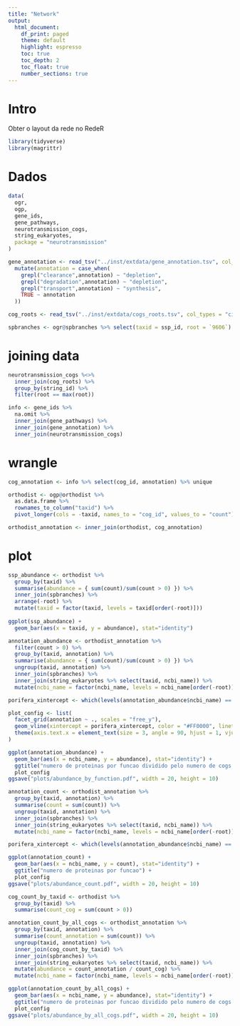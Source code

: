 ```yaml
---
title: "Network"
output:
  html_document:
    df_print: paged
    theme: default
    highlight: espresso
    toc: true
    toc_depth: 2
    toc_float: true
    number_sections: true
---
```

# Intro
Obter o layout da rede no RedeR
```r
library(tidyverse)
library(magrittr)
```

# Dados
```r
data(
  ogr,
  ogp,
  gene_ids,
  gene_pathways,
  neurotransmission_cogs,
  string_eukaryotes,
  package = "neurotransmission"
)

gene_annotation <- read_tsv("../inst/extdata/gene_annotation.tsv", col_types = "cc") %>%
  mutate(annotation = case_when(
    grepl("clearance",annotation) ~ "depletion",
    grepl("degradation",annotation) ~ "depletion",
    grepl("transport",annotation) ~ "synthesis",
    TRUE ~ annotation
  ))

cog_roots <- read_tsv("../inst/extdata/cogs_roots.tsv", col_types = "ci")

spbranches <- ogr@spbranches %>% select(taxid = ssp_id, root = `9606`)
```

# joining data
```r
neurotransmission_cogs %<>%
  inner_join(cog_roots) %>%
  group_by(string_id) %>%
  filter(root == max(root))

info <- gene_ids %>%
  na.omit %>%
  inner_join(gene_pathways) %>%
  inner_join(gene_annotation) %>%
  inner_join(neurotransmission_cogs)
```

# wrangle
```r
cog_annotation <- info %>% select(cog_id, annotation) %>% unique

orthodist <- ogp@orthodist %>%
  as.data.frame %>%
  rownames_to_column("taxid") %>%
  pivot_longer(cols = -taxid, names_to = "cog_id", values_to = "count")

orthodist_annotation <- inner_join(orthodist, cog_annotation)
```

# plot
```r
ssp_abundance <- orthodist %>%
  group_by(taxid) %>%
  summarise(abundance = { sum(count)/sum(count > 0) }) %>%
  inner_join(spbranches) %>%
  arrange(-root) %>%
  mutate(taxid = factor(taxid, levels = taxid[order(-root)]))
  
ggplot(ssp_abundance) +
  geom_bar(aes(x = taxid, y = abundance), stat="identity")
```


```r
annotation_abundance <- orthodist_annotation %>%
  filter(count > 0) %>%
  group_by(taxid, annotation) %>%
  summarise(abundance = { sum(count)/sum(count > 0) }) %>%
  ungroup(taxid, annotation) %>%
  inner_join(spbranches) %>%
  inner_join(string_eukaryotes %>% select(taxid, ncbi_name)) %>%
  mutate(ncbi_name = factor(ncbi_name, levels = ncbi_name[order(-root)] %>% unique))

porifera_xintercept <- which(levels(annotation_abundance$ncbi_name) == "Amphimedon queenslandica")

plot_config <- list(
  facet_grid(annotation ~ ., scales = "free_y"),
  geom_vline(xintercept = porifera_xintercept, color = "#FF0000", linetype = "11", size = 0.25),
  theme(axis.text.x = element_text(size = 3, angle = 90, hjust = 1, vjust = 0))
)

ggplot(annotation_abundance) +
  geom_bar(aes(x = ncbi_name, y = abundance), stat="identity") +
  ggtitle("numero de proteinas por funcao dividido pelo numero de cogs da funcao") +
  plot_config
ggsave("plots/abundance_by_function.pdf", width = 20, height = 10)
```


```r
annotation_count <- orthodist_annotation %>%
  group_by(taxid, annotation) %>%
  summarise(count = sum(count)) %>%
  ungroup(taxid, annotation) %>%
  inner_join(spbranches) %>%
  inner_join(string_eukaryotes %>% select(taxid, ncbi_name)) %>%
  mutate(ncbi_name = factor(ncbi_name, levels = ncbi_name[order(-root)] %>% unique))

porifera_xintercept <- which(levels(annotation_abundance$ncbi_name) == "Amphimedon queenslandica")

ggplot(annotation_count) +
  geom_bar(aes(x = ncbi_name, y = count), stat="identity") +
  ggtitle("numero de proteinas por funcao") +
  plot_config
ggsave("plots/abundance_count.pdf", width = 20, height = 10)
```


```r
cog_count_by_taxid <- orthodist %>%
  group_by(taxid) %>%
  summarise(count_cog = sum(count > 0))

annotation_count_by_all_cogs <- orthodist_annotation %>%
  group_by(taxid, annotation) %>%
  summarise(count_annotation = sum(count)) %>%
  ungroup(taxid, annotation) %>%
  inner_join(cog_count_by_taxid) %>%
  inner_join(spbranches) %>%
  inner_join(string_eukaryotes %>% select(taxid, ncbi_name)) %>%
  mutate(abundance = count_annotation / count_cog) %>%
  mutate(ncbi_name = factor(ncbi_name, levels = ncbi_name[order(-root)] %>% unique))

ggplot(annotation_count_by_all_cogs) +
  geom_bar(aes(x = ncbi_name, y = abundance), stat="identity") +
  ggtitle("numero de proteinas por funcao dividido pelo numero de cogs na especie") +
  plot_config
ggsave("plots/abundance_by_all_cogs.pdf", width = 20, height = 10)
```

